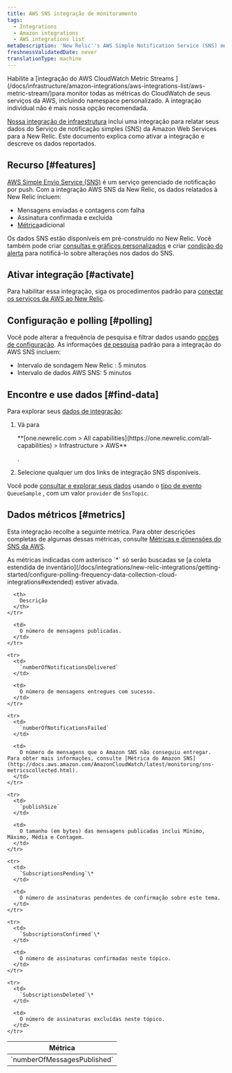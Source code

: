 ```yaml
---
title: AWS SNS integração de monitoramento
tags:
  - Integrations
  - Amazon integrations
  - AWS integrations list
metaDescription: 'New Relic''s AWS Simple Notification Service (SNS) monitoring integration: How to activate it and a description of the data reported.'
freshnessValidatedDate: never
translationType: machine
---
```


<Callout variant="important">
  Habilite a [integração do AWS CloudWatch Metric Streams ](/docs/infrastructure/amazon-integrations/aws-integrations-list/aws-metric-stream/)para monitor todas as métricas do CloudWatch de seus serviços da AWS, incluindo namespace personalizado. A integração individual não é mais nossa opção recomendada.
</Callout>

[Nossa integração de infraestrutura](/docs/infrastructure/integrations-getting-started/getting-started/introduction-infrastructure-integrations) inclui uma integração para relatar seus dados do Serviço de notificação simples (SNS) da Amazon Web Services para a New Relic. Este documento explica como ativar a integração e descreve os dados reportados.

## Recurso [#features]

[AWS Simple Envio Service (SNS)](https://aws.amazon.com/sns/) é um serviço gerenciado de notificação por push. Com a integração AWS SNS da New Relic, os dados relatados à New Relic incluem:

* Mensagens enviadas e contagens com falha
* Assinatura confirmada e excluída
* [Métrica](#metrics)adicional

Os dados SNS estão disponíveis em <InlinePopover type="dashboards"/>pré-construído no New Relic. Você também pode criar [consultas e gráficos personalizados](/docs/infrastructure/integrations-getting-started/getting-started/use-integration-data-new-relic-insights) e criar [condição do alerta](/docs/infrastructure/new-relic-infrastructure/infrastructure-alert-conditions/infrastructure-alerts-add-edit-or-view-host-alert-information) para notificá-lo sobre alterações nos dados do SNS.

## Ativar integração [#activate]

Para habilitar essa integração, siga os procedimentos padrão para [conectar os serviços da AWS ao New Relic](/docs/infrastructure/infrastructure-integrations/getting-started/connect-aws-integrations-infrastructure).

## Configuração e polling [#polling]

Você pode alterar a frequência de pesquisa e filtrar dados usando [opções de configuração](/docs/integrations/new-relic-integrations/getting-started/configure-polling-frequency-data-collection-cloud-integrations). As informações [de pesquisa](/docs/infrastructure/amazon-integrations/aws-integrations-list/aws-polling-intervals-infrastructure-integrations) padrão para a integração do AWS SNS incluem:

* Intervalo de sondagem New Relic : 5 minutos
* Intervalo de dados AWS SNS: 5 minutos

## Encontre e use dados [#find-data]

Para explorar seus [dados de integração](/docs/infrastructure/integrations/find-use-infrastructure-integration-data):

1. Vá para

   <DNT>
     **[one.newrelic.com > All capabilities](https://one.newrelic.com/all-capabilities) > Infrastructure > AWS**
   </DNT>

   .

2. Selecione qualquer um dos links de integração SNS disponíveis.

Você pode [consultar e explorar seus dados](/docs/using-new-relic/data/understand-data/query-new-relic-data) usando o [tipo de evento](/docs/data-apis/understand-data/new-relic-data-types/#event-data) `QueueSample` , com um valor `provider` de `SnsTopic`.

## Dados métricos [#metrics]

Esta integração recolhe a seguinte métrica. Para obter descrições completas de algumas dessas métricas, consulte [Métricas e dimensões do SNS da AWS](http://docs.aws.amazon.com/AmazonCloudWatch/latest/monitoring/sns-metricscollected.html).

<Callout variant="tip">
  As métricas indicadas com asterisco `*` só serão buscadas se [a coleta estendida de inventário](/docs/integrations/new-relic-integrations/getting-started/configure-polling-frequency-data-collection-cloud-integrations#extended) estiver ativada.
</Callout>

<table>
  <thead>
    <tr>
      <th width={385}>
        Métrica
      </th>

      <th>
        Descrição
      </th>
    </tr>
  </thead>

  <tbody>
    <tr>
      <td>
        `numberOfMessagesPublished`
      </td>

      <td>
        O número de mensagens publicadas.
      </td>
    </tr>

    <tr>
      <td>
        `numberOfNotificationsDelivered`
      </td>

      <td>
        O número de mensagens entregues com sucesso.
      </td>
    </tr>

    <tr>
      <td>
        `numberOfNotificationsFailed`
      </td>

      <td>
        O número de mensagens que o Amazon SNS não conseguiu entregar. Para obter mais informações, consulte [Métrica do Amazon SNS](http://docs.aws.amazon.com/AmazonCloudWatch/latest/monitoring/sns-metricscollected.html).
      </td>
    </tr>

    <tr>
      <td>
        `publishSize`
      </td>

      <td>
        O tamanho (em bytes) das mensagens publicadas inclui Mínimo, Máximo, Média e Contagem.
      </td>
    </tr>

    <tr>
      <td>
        `SubscriptionsPending`\*
      </td>

      <td>
        O número de assinaturas pendentes de confirmação sobre este tema.
      </td>
    </tr>

    <tr>
      <td>
        `SubscriptionsConfirmed`\*
      </td>

      <td>
        O número de assinaturas confirmadas neste tópico.
      </td>
    </tr>

    <tr>
      <td>
        `SubscriptionsDeleted`\*
      </td>

      <td>
        O número de assinaturas excluídas neste tópico.
      </td>
    </tr>
  </tbody>
</table>
